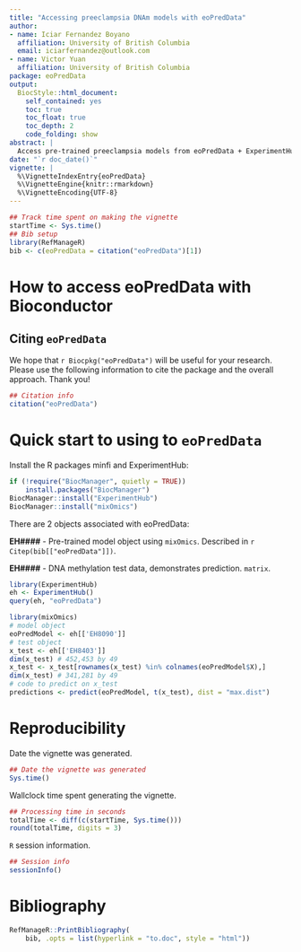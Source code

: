 ```yaml
---
title: "Accessing preeclampsia DNAm models with eoPredData"
author:
- name: Iciar Fernandez Boyano
  affiliation: University of British Columbia
  email: iciarfernandez@outlook.com
- name: Victor Yuan
  affiliation: University of British Columbia
package: eoPredData
output:
  BiocStyle::html_document:
    self_contained: yes
    toc: true
    toc_float: true
    toc_depth: 2
    code_folding: show
abstract: |
  Access pre-trained preeclampsia models from eoPredData + ExperimentHub
date: "`r doc_date()`"
vignette: |
  %\VignetteIndexEntry{eoPredData}
  %\VignetteEngine{knitr::rmarkdown}
  %\VignetteEncoding{UTF-8}
---
```


```r
## Track time spent on making the vignette
startTime <- Sys.time()
## Bib setup
library(RefManageR)
bib <- c(eoPredData = citation("eoPredData")[1])
```

# How to access eoPredData with Bioconductor

## Citing `eoPredData`

We hope that `r Biocpkg("eoPredData")` will be useful for your research. Please 
use the following information to cite the package and the overall approach. 
Thank you!

```r
## Citation info
citation("eoPredData")
```

# Quick start to using to `eoPredData`

Install the R packages minfi and ExperimentHub:

```r
if (!require("BiocManager", quietly = TRUE))
    install.packages("BiocManager")
BiocManager::install("ExperimentHub")
BiocManager::install("mixOmics")
```

There are 2 objects associated with eoPredData:

**EH####** - Pre-trained model object using `mixOmics`. Described in 
`r Citep(bib[["eoPredData"]])`.

**EH####** - DNA methylation test data, demonstrates prediction. `matrix`.

```r
library(ExperimentHub)
eh <- ExperimentHub()
query(eh, "eoPredData")

library(mixOmics)
# model object
eoPredModel <- eh[['EH8090']] 
# test object
x_test <- eh[['EH8403']]
dim(x_test) # 452,453 by 49
x_test <- x_test[rownames(x_test) %in% colnames(eoPredModel$X),] 
dim(x_test) # 341,281 by 49
# code to predict on x_test
predictions <- predict(eoPredModel, t(x_test), dist = "max.dist")
```

# Reproducibility

Date the vignette was generated.

```r
## Date the vignette was generated
Sys.time()
```

Wallclock time spent generating the vignette.

```r
## Processing time in seconds
totalTime <- diff(c(startTime, Sys.time()))
round(totalTime, digits = 3)
```

`R` session information.

```r
## Session info
sessionInfo()
```

# Bibliography

```r
RefManageR::PrintBibliography(
    bib, .opts = list(hyperlink = "to.doc", style = "html"))
```
